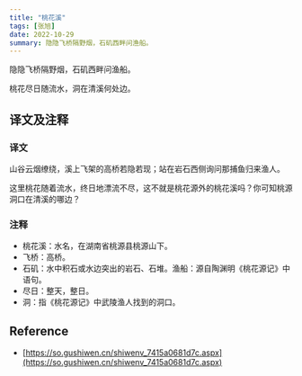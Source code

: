 ```yaml
---
title: "桃花溪"
tags: [张旭]
date: 2022-10-29
summary: 隐隐飞桥隔野烟，石矶西畔问渔船。
---
```


隐隐飞桥隔野烟，石矶西畔问渔船。

桃花尽日随流水，洞在清溪何处边。

## 译文及注释

### 译文

山谷云烟缭绕，溪上飞架的高桥若隐若现；站在岩石西侧询问那捕鱼归来渔人。

这里桃花随着流水，终日地漂流不尽，这不就是桃花源外的桃花溪吗？你可知桃源洞口在清溪的哪边？

### 注释

- 桃花溪：水名，在湖南省桃源县桃源山下。
- 飞桥：高桥。
- 石矶：水中积石或水边突出的岩石、石堆。渔船：源自陶渊明《桃花源记》中语句。
- 尽日：整天，整日。
- 洞：指《桃花源记》中武陵渔人找到的洞口。

## Reference

- [https://so.gushiwen.cn/shiwenv_7415a0681d7c.aspx](https://so.gushiwen.cn/shiwenv_7415a0681d7c.aspx)